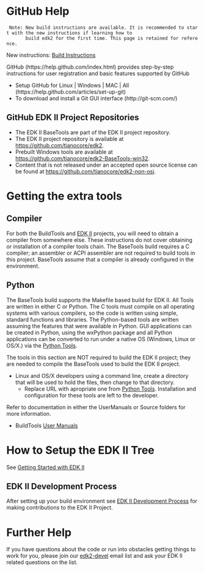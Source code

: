 =GitHub Help=

  Note: New build instructions are available. It is recommended to start with the new instructions if learning how to
        build edk2 for the first time. This page is retained for reference.

New instructions: [[Build-Instructions.md|Build Instructions]]

GitHub (https://help.github.com/index.html) provides step-by-step instructions for user registration and basic features supported by GitHub

* Setup GitHub for Linux | Windows | MAC | All (https://help.github.com/articles/set-up-git)
* To download and install a Git GUI interface (http://git-scm.com/)

=='''GitHub EDK II Project Repositories'''==

* The EDK II BaseTools are part of the EDK II project repository.
* The EDK II project repository is available at https://github.com/tianocore/edk2.
* Prebuilt Windows tools are available at https://github.com/tianocore/edk2-BaseTools-win32.
* Content that is not released under an accepted open source license can be found at https://github.com/tianocore/edk2-non-osi.<BR>
= Getting the extra tools=
== Compiler ==
For both the BuildTools and [http://www.tianocore.org/edk2/ EDK II] projects, you will need to obtain a compiler from somewhere else. These instructions do not cover obtaining or installation of a compiler tools chain. The BaseTools build requires a C compiler; an assembler or ACPI assembler are not required to build tools in this project. BaseTools assume that a compiler is already configured in the environment.

== Python ==
The BaseTools build supports the Makefile based build for EDK II. All Tools are written in either C or Python. The C tools must compile on all operating systems with various compilers, so the code is written using simple, standard functions and libraries. The Python-based tools are written assuming the features that were available in Python. GUI applications can be created in Python, using the wxPython package and all Python applications can be converted to run under a native OS (Windows, Linux or OS/X.) via the [[Python Tools]].

The tools in this section are NOT required to build the EDK II project; they are needed to compile the
BaseTools used to build the EDK II project.

*Linux and OS/X developers using a command line, create a directory that will be used to hold the files, then change to that directory.
**Replace URL with apropriate one from [[Python Tools]]. Installation and configuration for these tools are left to the developer.




Refer to documentation in either the UserManuals or Source folders for more information.
* BuildTools [https://github.com/tianocore/buildtools-BaseTools/tree/master/UserManuals User Manuals]

='''How to Setup the EDK II Tree'''=
See [[Getting Started with EDK II]]

==  EDK II Development Process ==
After setting up your build environment see  [[EDK II Development Process]] for making contributions to the EDK II Project.

=Further Help=

If you have questions about the code or run into obstacles getting things to work for you, please join our [[edk2-devel]] email list and ask your EDK II related questions on the list.
